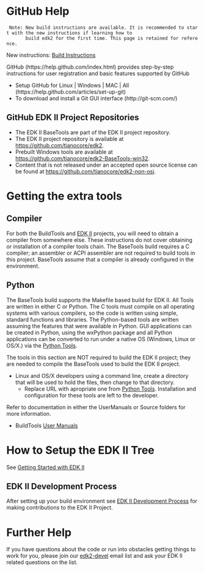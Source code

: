 =GitHub Help=

  Note: New build instructions are available. It is recommended to start with the new instructions if learning how to
        build edk2 for the first time. This page is retained for reference.

New instructions: [[Build-Instructions.md|Build Instructions]]

GitHub (https://help.github.com/index.html) provides step-by-step instructions for user registration and basic features supported by GitHub

* Setup GitHub for Linux | Windows | MAC | All (https://help.github.com/articles/set-up-git)
* To download and install a Git GUI interface (http://git-scm.com/)

=='''GitHub EDK II Project Repositories'''==

* The EDK II BaseTools are part of the EDK II project repository.
* The EDK II project repository is available at https://github.com/tianocore/edk2.
* Prebuilt Windows tools are available at https://github.com/tianocore/edk2-BaseTools-win32.
* Content that is not released under an accepted open source license can be found at https://github.com/tianocore/edk2-non-osi.<BR>
= Getting the extra tools=
== Compiler ==
For both the BuildTools and [http://www.tianocore.org/edk2/ EDK II] projects, you will need to obtain a compiler from somewhere else. These instructions do not cover obtaining or installation of a compiler tools chain. The BaseTools build requires a C compiler; an assembler or ACPI assembler are not required to build tools in this project. BaseTools assume that a compiler is already configured in the environment.

== Python ==
The BaseTools build supports the Makefile based build for EDK II. All Tools are written in either C or Python. The C tools must compile on all operating systems with various compilers, so the code is written using simple, standard functions and libraries. The Python-based tools are written assuming the features that were available in Python. GUI applications can be created in Python, using the wxPython package and all Python applications can be converted to run under a native OS (Windows, Linux or OS/X.) via the [[Python Tools]].

The tools in this section are NOT required to build the EDK II project; they are needed to compile the
BaseTools used to build the EDK II project.

*Linux and OS/X developers using a command line, create a directory that will be used to hold the files, then change to that directory.
**Replace URL with apropriate one from [[Python Tools]]. Installation and configuration for these tools are left to the developer.




Refer to documentation in either the UserManuals or Source folders for more information.
* BuildTools [https://github.com/tianocore/buildtools-BaseTools/tree/master/UserManuals User Manuals]

='''How to Setup the EDK II Tree'''=
See [[Getting Started with EDK II]]

==  EDK II Development Process ==
After setting up your build environment see  [[EDK II Development Process]] for making contributions to the EDK II Project.

=Further Help=

If you have questions about the code or run into obstacles getting things to work for you, please join our [[edk2-devel]] email list and ask your EDK II related questions on the list.
